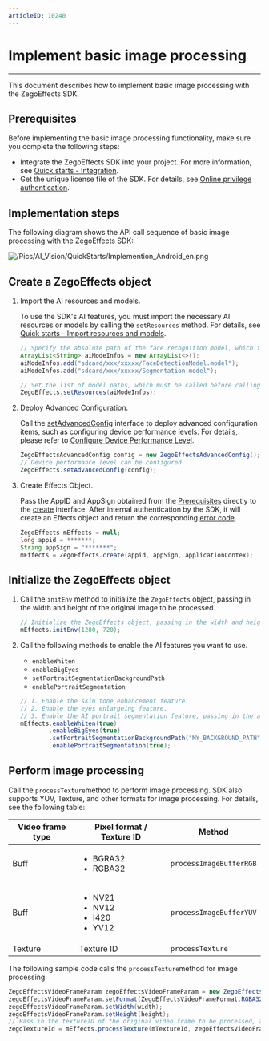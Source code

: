 ```yaml
---
articleID: 10240
---
```


# Implement basic image processing

---

This document describes how to implement basic image processing with the ZegoEffects SDK. 

## Prerequisites

Before implementing the basic image processing functionality, make sure you complete the following steps:


- Integrate the ZegoEffects SDK into your project. For more information, see [Quick starts - Integration](#9910).
- Get the unique license file of the SDK. For details, see [Online privilege authentication](!Quick_Starts/Authenticate_users_with_tokens).


## Implementation steps

The following diagram shows the  API call sequence of basic image processing with the ZegoEffects SDK:

![/Pics/AI_Vision/QuickStarts/Implemention_Android_en.png](http://doc.oa.zego.im/Pics/AI_Vision/QuickStarts/Implemention_Android_en.png)


## Create a ZegoEffects object

1. Import the AI resources and models.
   
     To use the SDK's AI features, you must import the necessary AI resources or models by calling the `setResources` method. For details, see [Quick starts - Import resources and models](#9920).
     
    ```java
    // Specify the absolute path of the face recognition model, which is required for various features including Face detection, eyes enlarging, and face slimming.
    ArrayList<String> aiModeInfos = new ArrayList<>();
    aiModeInfos.add("sdcard/xxx/xxxxx/FaceDetectionModel.model");
    aiModeInfos.add("sdcard/xxx/xxxxx/Segmentation.model");  

    // Set the list of model paths, which must be called before calling the create method.
    ZegoEffects.setResources(aiModeInfos);
    ```



2. Deploy Advanced Configuration.

    Call the [setAdvancedConfig](@setAdvancedConfig) interface to deploy advanced configuration items, such as configuring device performance levels. For details, please refer to [Configure Device Performance Level](!getDeviceLevel).

    ```java
    ZegoEffectsAdvancedConfig config = new ZegoEffectsAdvancedConfig();
    // Device performance level can be configured
    ZegoEffects.setAdvancedConfig(config);
    ```

3. Create Effects Object.

    Pass the AppID and AppSign obtained from the [Prerequisites](!Quick_Starts/Solution_Implementation#1) directly to the [create](@create__1) interface. After internal authentication by the SDK, it will create an Effects object and return the corresponding [error code](!Error_Codes/Error_Codes).

    ```java
    ZegoEffects mEffects = null;
    long appid = *******;
    String appSign = "*******";
    mEffects = ZegoEffects.create(appid, appSign, applicationContex);
    ```


## Initialize the ZegoEffects object

1. Call the `initEnv` method to initialize the `ZegoEffects` object, passing in the width and height of the original image to be processed.

    ```java
    // Initialize the ZegoEffects object, passing in the width and height of the original image to be processed.
    mEffects.initEnv(1280, 720);
    ```

2. Call the following methods to enable the AI features you want to use.

    - `enableWhiten`
    - `enableBigEyes`
    - `setPortraitSegmentationBackgroundPath`
    - `enablePortraitSegmentation`
    
    ```java
    // 1. Enable the skin tone enhancement feature.
    // 2. Enable the eyes enlargeing feature.
    // 3. Enable the AI portrait segmentation feature, passing in the absolute path of the segmented background image.
    mEffects.enableWhiten(true)
            .enableBigEyes(true)
            .setPortraitSegmentationBackgroundPath("MY_BACKGROUND_PATH", ZegoEffectsScaleMode.ASPECT_FILL);
            .enablePortraitSegmentation(true);
    ```

## Perform image processing

Call the `processTexture`method to perform image processing.  SDK also supports YUV, Texture, and other formats for image processing.  For details, see the following table:

| Video frame type | Pixel format / Texture ID | Method |
|---|---|---|
|Buff| <ul><li>BGRA32</li><li>RGBA32</li></ul>|`processImageBufferRGB`|
|Buff| <ul><li>NV21</li><li>NV12</li><li>I420</li><li>YV12</li></ul>|`processImageBufferYUV` |
|Texture| Texture ID|`processTexture` |


The following sample code calls the `processTexture`method for image processing:

```java
ZegoEffectsVideoFrameParam zegoEffectsVideoFrameParam = new ZegoEffectsVideoFrameParam();
zegoEffectsVideoFrameParam.setFormat(ZegoEffectsVideoFrameFormat.RGBA32);
zegoEffectsVideoFrameParam.setWidth(width);
zegoEffectsVideoFrameParam.setHeight(height);
// Pass in the textureID of the original video frame to be processed, and return the textureID of the processed video frame.
zegoTextureId = mEffects.processTexture(mTextureId, zegoEffectsVideoFrameParam);

```
